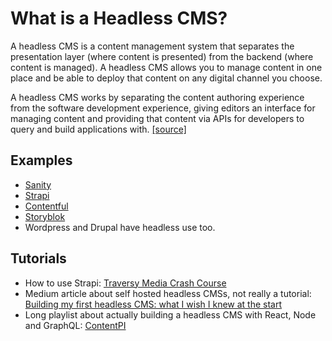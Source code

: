 
<Meta title="Resources/Headless CMS" />

# What is a Headless CMS?

A headless CMS is a content management system that separates the presentation layer (where content is presented) from the backend (where content is managed). A headless CMS allows you to manage content in one place and be able to deploy that content on any digital channel you choose.

A headless CMS works by separating the content authoring experience from the software development experience, giving editors an interface for managing content and providing that content via APIs for developers to query and build applications with. [[source]](https://www.sanity.io/headless-cms)

<h2 className="my-2 text-zinc-500 uppercase">Examples</h2>

- [Sanity](https://www.sanity.io/)
- [Strapi](https://strapi.io/)
- [Contentful](https://www.contentful.com/)
- [Storyblok](https://www.storyblok.com/)
- Wordpress and Drupal have headless use too.

<h2 className="my-2 text-zinc-500 uppercase">Tutorials</h2>

- How to use Strapi: [Traversy Media Crash Course](https://www.youtube.com/watch?v=6FnwAbd2SDY)
- Medium article about self hosted headless CMSs, not really a tutorial: [Building my first headless CMS: what I wish I knew at the start](https://bretcameron.medium.com/building-my-first-headless-cms-what-i-wish-i-knew-at-the-start-1f3ef3a00bb8)
- Long playlist about actually building a headless CMS with React, Node and GraphQL: [ContentPI](https://www.youtube.com/playlist?list=PLdKU-LLaFoHvQvtVA0y1R8WGBJry9C9U5)
